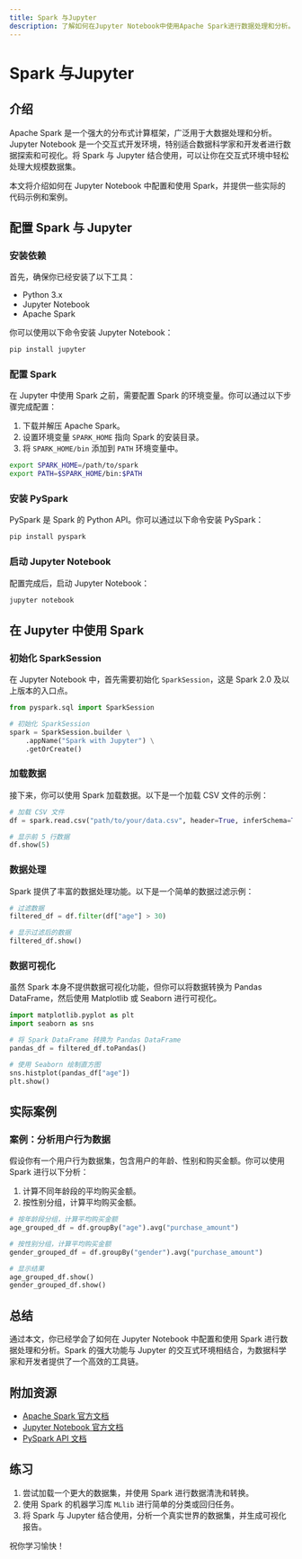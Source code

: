 ```yaml
---
title: Spark 与Jupyter
description: 了解如何在Jupyter Notebook中使用Apache Spark进行数据处理和分析。本文适合初学者，包含代码示例和实际案例。
---
```


# Spark 与Jupyter

## 介绍

Apache Spark 是一个强大的分布式计算框架，广泛用于大数据处理和分析。Jupyter Notebook 是一个交互式开发环境，特别适合数据科学家和开发者进行数据探索和可视化。将 Spark 与 Jupyter 结合使用，可以让你在交互式环境中轻松处理大规模数据集。

本文将介绍如何在 Jupyter Notebook 中配置和使用 Spark，并提供一些实际的代码示例和案例。

## 配置 Spark 与 Jupyter

### 安装依赖

首先，确保你已经安装了以下工具：

- Python 3.x
- Jupyter Notebook
- Apache Spark

你可以使用以下命令安装 Jupyter Notebook：

```bash
pip install jupyter
```

### 配置 Spark

在 Jupyter 中使用 Spark 之前，需要配置 Spark 的环境变量。你可以通过以下步骤完成配置：

1. 下载并解压 Apache Spark。
2. 设置环境变量 `SPARK_HOME` 指向 Spark 的安装目录。
3. 将 `SPARK_HOME/bin` 添加到 `PATH` 环境变量中。

```bash
export SPARK_HOME=/path/to/spark
export PATH=$SPARK_HOME/bin:$PATH
```

### 安装 PySpark

PySpark 是 Spark 的 Python API。你可以通过以下命令安装 PySpark：

```bash
pip install pyspark
```

### 启动 Jupyter Notebook

配置完成后，启动 Jupyter Notebook：

```bash
jupyter notebook
```

## 在 Jupyter 中使用 Spark

### 初始化 SparkSession

在 Jupyter Notebook 中，首先需要初始化 `SparkSession`，这是 Spark 2.0 及以上版本的入口点。

```python
from pyspark.sql import SparkSession

# 初始化 SparkSession
spark = SparkSession.builder \
    .appName("Spark with Jupyter") \
    .getOrCreate()
```

### 加载数据

接下来，你可以使用 Spark 加载数据。以下是一个加载 CSV 文件的示例：

```python
# 加载 CSV 文件
df = spark.read.csv("path/to/your/data.csv", header=True, inferSchema=True)

# 显示前 5 行数据
df.show(5)
```

### 数据处理

Spark 提供了丰富的数据处理功能。以下是一个简单的数据过滤示例：

```python
# 过滤数据
filtered_df = df.filter(df["age"] > 30)

# 显示过滤后的数据
filtered_df.show()
```

### 数据可视化

虽然 Spark 本身不提供数据可视化功能，但你可以将数据转换为 Pandas DataFrame，然后使用 Matplotlib 或 Seaborn 进行可视化。

```python
import matplotlib.pyplot as plt
import seaborn as sns

# 将 Spark DataFrame 转换为 Pandas DataFrame
pandas_df = filtered_df.toPandas()

# 使用 Seaborn 绘制直方图
sns.histplot(pandas_df["age"])
plt.show()
```

## 实际案例

### 案例：分析用户行为数据

假设你有一个用户行为数据集，包含用户的年龄、性别和购买金额。你可以使用 Spark 进行以下分析：

1. 计算不同年龄段的平均购买金额。
2. 按性别分组，计算平均购买金额。

```python
# 按年龄段分组，计算平均购买金额
age_grouped_df = df.groupBy("age").avg("purchase_amount")

# 按性别分组，计算平均购买金额
gender_grouped_df = df.groupBy("gender").avg("purchase_amount")

# 显示结果
age_grouped_df.show()
gender_grouped_df.show()
```

## 总结

通过本文，你已经学会了如何在 Jupyter Notebook 中配置和使用 Spark 进行数据处理和分析。Spark 的强大功能与 Jupyter 的交互式环境相结合，为数据科学家和开发者提供了一个高效的工具链。

## 附加资源

- [Apache Spark 官方文档](https://spark.apache.org/docs/latest/)
- [Jupyter Notebook 官方文档](https://jupyter.org/documentation)
- [PySpark API 文档](https://spark.apache.org/docs/latest/api/python/)

## 练习

1. 尝试加载一个更大的数据集，并使用 Spark 进行数据清洗和转换。
2. 使用 Spark 的机器学习库 `MLlib` 进行简单的分类或回归任务。
3. 将 Spark 与 Jupyter 结合使用，分析一个真实世界的数据集，并生成可视化报告。

祝你学习愉快！